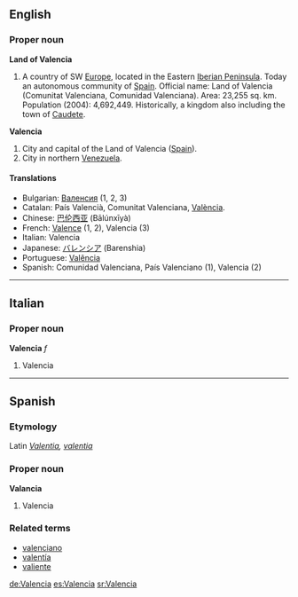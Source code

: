 ==English==
===Proper noun===
{{wikipedia|Land of Valencia}}
'''Land of Valencia'''
# A country of SW [[Europe]], located in the Eastern [[Iberia|Iberian Peninsula]]. Today an autonomous community of [[Spain]]. Official name: Land of Valencia (Comunitat Valenciana, Comunidad Valenciana). Area: 23,255 sq. km. Population (2004): 4,692,449. Historically, a kingdom also including the town of [[Caudete]].
{{wikipedia}}
'''Valencia'''
# City and capital of the Land of Valencia ([[Spain]]).
# City in northern [[Venezuela]].

====Translations====

*Bulgarian: [[Валенсия]] (1, 2, 3)
*Catalan: País Valencià, Comunitat Valenciana, [[València]].
*Chinese: [[巴伦西亚]] (Bālúnxīyà)
*French: [[Valence]] (1, 2), Valencia (3)
*Italian: Valencia 
*Japanese: [[バレンシア]] (Barenshia)
*Portuguese: [[Valência]]
*Spanish: Comunidad Valenciana, País Valenciano (1), Valencia (2)

----

==Italian==
===Proper noun===
'''Valencia''' ''f''

# Valencia

----

==Spanish==
===Etymology===
Latin ''[[Valentia]], [[valentia]]''
===Proper noun===
'''Valancia'''

# Valencia

===Related terms===
*[[valenciano]]
*[[valentía]]
*[[valiente]]

[[de:Valencia]]
[[es:Valencia]]
[[sr:Valencia]]